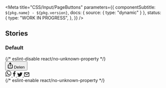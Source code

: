 

<Meta
  title="CSS/Input/PageButtons"
  parameters={{
    componentSubtitle: `${pkg.name} - ${pkg.version}`,
    docs: { source: { type: "dynamic" } },
    status: {
      type: "WORK IN PROGRESS",
    },
  }}
/>

<Description markdown={readme} />

## Stories

### Default

<Canvas>
  {/* eslint-disable react/no-unknown-property */}
  <Story name="Default">
    <div class="denhaag-page-buttons">
      <div>
        <button class="denhaag-button denhaag-share-button denhaag-page-buttons__outline-dark-action">
          <svg
            class="denhaag-page-buttons__outline-dark-action__icon"
            xmlns="http://www.w3.org/2000/svg"
            width="16"
            height="20"
            viewBox="0 0 16 21"
            fill="none"
          >
            <path
              d="M7.29289 0.792893C7.68342 0.402369 8.31658 0.402369 8.70711 0.792893L11.7071 3.79289C12.0976 4.18342 12.0976 4.81658 11.7071 5.20711C11.3166 5.59763 10.6834 5.59763 10.2929 5.20711L9 3.91421V13.5C9 14.0523 8.55228 14.5 8 14.5C7.44772 14.5 7 14.0523 7 13.5V3.91421L5.70711 5.20711C5.31658 5.59763 4.68342 5.59763 4.29289 5.20711C3.90237 4.81658 3.90237 4.18342 4.29289 3.79289L7.29289 0.792893ZM0 9.5C0 8.39543 0.895431 7.5 2 7.5H4C4.55228 7.5 5 7.94772 5 8.5C5 9.05228 4.55228 9.5 4 9.5H2V18.5H14V9.5H12C11.4477 9.5 11 9.05228 11 8.5C11 7.94772 11.4477 7.5 12 7.5H14C15.1046 7.5 16 8.39543 16 9.5V18.5C16 19.6046 15.1046 20.5 14 20.5H2C0.895431 20.5 0 19.6046 0 18.5V9.5Z"
              fill="currentColor"
            />
          </svg>
          Delen
        </button>
      </div>
      <div class="denhaag-share-button__options">
        <a
          href="https://twitter.com/messages/compose?recipient_id=XXXX"
          aria-label="Share this page on Twitter"
          class="denhaag-button denhaag-share-button__option"
        >
          <svg
            class="denhaag-share-button__option__icon"
            xmlns="http://www.w3.org/2000/svg"
            width="20"
            height="20"
            viewBox="0 0 20 20"
            fill="none"
          >
            <path
              d="M14.1999 11.8183C13.97 11.7037 12.8501 11.156 12.6416 11.0804C12.433 11.0032 12.2802 10.9658 12.1275 11.1949C11.977 11.4203 11.5385 11.9313 11.4064 12.0826C11.2727 12.2315 11.1398 12.243 10.9129 12.1399C10.6837 12.0253 9.9481 11.7847 9.07726 11.0055C8.39893 10.3982 7.94365 9.65342 7.80921 9.42425C7.67629 9.19509 7.79469 9.06905 7.90851 8.95446C8.0124 8.85134 8.13844 8.69092 8.25303 8.55495C8.36455 8.41668 8.40122 8.32502 8.4799 8.17606C8.55629 8.01564 8.51733 7.8896 8.4608 7.77578C8.40351 7.6612 7.94747 6.53828 7.7565 6.09064C7.57316 5.64453 7.38448 5.70106 7.24317 5.70106C7.11178 5.6896 6.95976 5.6896 6.80698 5.6896C6.65421 5.6896 6.40747 5.74613 6.19816 5.96384C5.98962 6.193 5.3999 6.743 5.3999 7.85446C5.3999 8.96592 6.21726 10.043 6.33108 10.2034C6.4449 10.3524 7.93907 12.644 10.2269 13.6295C10.7723 13.8586 11.1971 13.9961 11.5286 14.1099C12.074 14.2833 12.5713 14.2589 12.9647 14.2024C13.4032 14.1329 14.3145 13.6516 14.5047 13.1131C14.6995 12.5745 14.6995 12.1277 14.6422 12.0245C14.5857 11.9214 14.4359 11.8641 14.2068 11.761L14.1999 11.8183ZM10.0466 17.4466H10.0344C8.68233 17.4466 7.34247 17.0799 6.17296 16.3924L5.89796 16.229L3.03337 16.9738L3.80108 14.1894L3.61851 13.9029C2.86226 12.699 2.46046 11.3126 2.46046 9.88488C2.46046 5.7255 5.86358 2.33384 10.055 2.33384C12.0824 2.33384 13.9852 3.12446 15.4183 4.55675C16.8506 5.97682 17.6405 7.87967 17.6405 9.89634C17.6374 14.0549 14.2335 17.4474 10.0512 17.4474L10.0466 17.4466ZM16.5084 3.46668C14.7667 1.78307 12.475 0.832031 10.0344 0.832031C5.0065 0.832031 0.912818 4.90661 0.910527 9.91696C0.910527 11.5181 1.3299 13.0795 2.12893 14.4583L0.833374 19.1654L5.67261 17.9034C7.00636 18.6238 8.50664 19.0065 10.0344 19.0088H10.039C15.0692 19.0088 19.1644 14.9327 19.1667 9.92155C19.1667 7.49543 18.2195 5.21217 16.4969 3.49648"
              fill="currentColor"
            />
          </svg>
        </a>
        <a
          href="http://www.facebook.com/sharer.php?u=XXXX&t=XXXX"
          aria-label="Share this page on Facebook"
          class="denhaag-button denhaag-share-button__option"
        >
          <svg
            class="denhaag-share-button__option__icon"
            xmlns="http://www.w3.org/2000/svg"
            width="10"
            height="18"
            viewBox="0 0 10 18"
            fill="none"
          >
            <path
              d="M3.297 9.73218V17.3346H6.24327V9.742H8.69902L9.06514 6.77267H6.24327V4.88228C6.24327 4.02339 6.47318 3.43361 7.6542 3.43361H9.16671V0.783306C8.90531 0.747314 8.00851 0.667969 6.96527 0.667969C4.78824 0.667969 3.297 2.04711 3.297 4.58208V6.77022H0.833374V9.73218H3.297Z"
              fill="currentColor"
            />
          </svg>
        </a>
        <a
          href="https://twitter.com/messages/compose?recipient_id=XXXX"
          aria-label="Share this page on Twitter"
          class="denhaag-button denhaag-share-button__option"
        >
          <svg
            class="denhaag-share-button__option__icon"
            xmlns="http://www.w3.org/2000/svg"
            width="18"
            height="14"
            viewBox="0 0 18 14"
            fill="none"
          >
            <path
              d="M17.3007 1.94516C16.6861 2.21529 16.0299 2.39931 15.3389 2.48333C16.0431 2.05904 16.5847 1.39032 16.841 0.592437C16.1806 0.977838 15.4487 1.25838 14.6695 1.41463C14.0473 0.748681 13.1606 0.332031 12.1759 0.332031C10.2891 0.332031 8.75935 1.86183 8.75935 3.74647C8.75935 4.01729 8.79059 4.2777 8.84754 4.52699C6.00738 4.39297 3.49012 3.02914 1.80547 0.967421C1.50895 1.46879 1.34299 2.0514 1.34299 2.6861C1.34299 3.87355 1.94713 4.91726 2.86237 5.53043C2.30197 5.51237 1.77491 5.35821 1.31521 5.10267V5.14502C1.31521 6.80121 2.49086 8.1824 4.05537 8.49697C3.76858 8.57405 3.46582 8.61571 3.15541 8.61571C2.93737 8.61571 2.72835 8.59488 2.51933 8.55599C2.9575 9.91219 4.21717 10.901 5.71642 10.9288C4.5498 11.8447 3.07139 12.3906 1.47909 12.3906C1.20827 12.3906 0.938142 12.3746 0.666626 12.344C2.1867 13.312 3.9776 13.878 5.91432 13.878C12.2016 13.878 15.6354 8.67266 15.6354 4.1659C15.6354 4.02077 15.6354 3.87424 15.625 3.72842C16.2924 3.24996 16.875 2.64513 17.3333 1.95905L17.3007 1.94516Z"
              fill="currentColor"
            />
          </svg>
        </a>
        <a
          href="https://twitter.com/messages/compose?recipient_id=XXXX"
          aria-label="Share this page on Twitter"
          class="denhaag-button denhaag-share-button__option"
        >
          <svg
            class="denhaag-share-button__option__icon"
            xmlns="http://www.w3.org/2000/svg"
            width="18"
            height="14"
            viewBox="0 0 18 14"
            fill="none"
          >
            <path
              d="M0.666626 1.9987C0.666626 1.07822 1.41282 0.332031 2.33329 0.332031H15.6666C16.5871 0.332031 17.3333 1.07822 17.3333 1.9987V11.9987C17.3333 12.9192 16.5871 13.6654 15.6666 13.6654H2.33329C1.41282 13.6654 0.666626 12.9192 0.666626 11.9987V1.9987ZM3.59879 1.9987L8.99996 6.72472L14.4011 1.9987H3.59879ZM15.6666 3.106L9.54871 8.45918C9.23453 8.73409 8.76539 8.73409 8.45121 8.45918L2.33329 3.106V11.9987H15.6666V3.106Z"
              fill="currentColor"
            />
          </svg>
        </a>
      </div>
    </div>
  </Story>
  {/* eslint-enable react/no-unknown-property */}
</Canvas>
